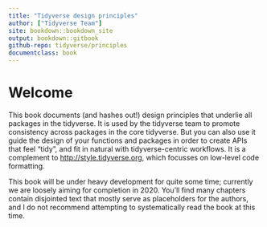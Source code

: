 ```yaml
--- 
title: "Tidyverse design principles"
author: ["Tidyverse Team"]
site: bookdown::bookdown_site
output: bookdown::gitbook
github-repo: tidyverse/principles
documentclass: book
---
```


# Welcome {-}

This book documents (and hashes out!) design principles that underlie all packages in the tidyverse. It is used by the tidyverse team to promote consistency across packages in the core tidyverse. But you can also use it guide the design of your functions and packages in order to create APIs that feel "tidy", and fit in natural with tidyverse-centric workflows. It is a complement to <http://style.tidyverse.org>, which focusses on low-level code formatting.

This book will be under heavy development for quite some time; currently we are loosely aiming for completion in 2020. You'll find many chapters contain disjointed text that mostly serve as placeholders for the authors, and I do not recommend attempting to systematically read the book at this time.
